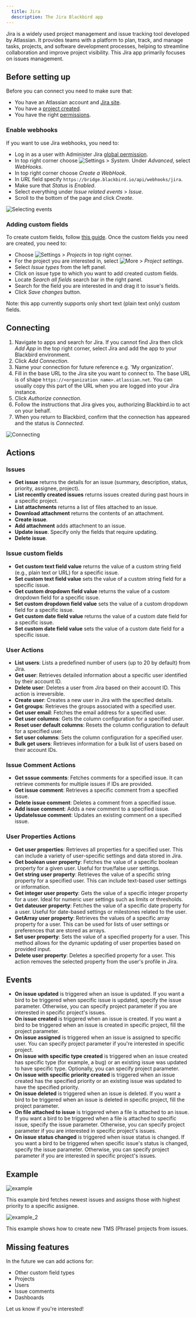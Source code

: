 ```yaml
---
  title: Jira
  description: The Jira Blackbird app
---
```


<LinkCard title="View on Github" target="_blank" href="https://github.com/bb-io/Jira" icon="github" />

Jira is a widely used project management and issue tracking tool developed by Atlassian. It provides teams with a platform to plan, track, and manage tasks, projects, and software development processes, helping to streamline collaboration and improve project visibility. This Jira app primarily focuses on issues management.

## Before setting up

Before you can connect you need to make sure that:

- You have an Atlassian account and [Jira site](https://support.atlassian.com/jira-work-management/docs/set-up-your-site/).
- You have a [project created](https://support.atlassian.com/jira-software-cloud/docs/create-a-new-project/).
- You have the right [permissions](https://support.atlassian.com/jira-cloud-administration/docs/permissions-for-company-managed-projects/#Issue-permissions).

### Enable webhooks

If you want to use Jira webhooks, you need to:

- Log in as a user with Administer Jira [global permission](https://support.atlassian.com/jira-cloud-administration/docs/manage-global-permissions/).
- In top right corner choose ![Settings](https://raw.githubusercontent.com/bb-io/Jira/main/Images/README/settings.png) > _System_. Under _Advanced_, select _WebHooks_.
- In top right corner choose _Create a WebHook_.
- In _URL_ field specify `https://bridge.blackbird.io/api/webhooks/jira`.
- Make sure that _Status_ is _Enabled_.
- Select everything under _Issue related events_ > _Issue_.
- Scroll to the bottom of the page and click _Create_.

![Selecting events](https://raw.githubusercontent.com/bb-io/Jira/main/Images/README/issue_related_events.png)

### Adding custom fields

To create custom fields, follow [this guide](https://confluence.atlassian.com/adminjiraserver/adding-custom-fields-1047552713.html). Once the custom fields you need are created, you need to:

- Choose ![Settings](https://raw.githubusercontent.com/bb-io/Jira/main/Images/README/settings.png) > _Projects_ in top right corner.
- For the project you are interested in, select ![More](https://raw.githubusercontent.com/bb-io/Jira/main/Images/README/more_button.png) > _Project settings_.
- Select _Issue types_ from the left panel.
- Click on issue type to which you want to add created custom fields.
- Locate _Search all fields_ search bar in the right panel.
- Search for the field you are interested in and drag it to issue's fields.
- Click _Save changes_ button.

Note: this app currently supports only short text (plain text only) custom fields.

## Connecting

1. Navigate to apps and search for Jira. If you cannot find Jira then click _Add App_ in the top right corner, select Jira and add the app to your Blackbird environment.
2. Click _Add Connection_.
3. Name your connection for future reference e.g. 'My organization'.
4. Fill in the base URL to the Jira site you want to connect to. The base URL is of shape `https://<organization name>.atlassian.net`. You can usually copy this part of the URL when you are logged into your Jira instance.
5. Click _Authorize connection_.
6. Follow the instructions that Jira gives you, authorizing Blackbird.io to act on your behalf.
7. When you return to Blackbird, confirm that the connection has appeared and the status is _Connected_.

![Connecting](https://raw.githubusercontent.com/bb-io/Jira/main/Images/README/connection.png)

## Actions

### Issues

- **Get issue** returns the details for an issue (summary, description, status, priority, assignee, project).
- **List recently created issues** returns issues created during past hours in a specific project.
- **List attachments** returns a list of files attached to an issue.
- **Download attachment** returns the contents of an attachment.
- **Create issue**.
- **Add attachment** adds attachment to an issue.
- **Update issue**. Specify only the fields that require updating.
- **Delete issue**.

### Issue custom fields

- **Get custom text field value** returns the value of a custom string field (e.g., plain text or URL) for a specific issue.
- **Set custom text field value** sets the value of a custom string field for a specific issue.
- **Get custom dropdown field value** returns the value of a custom dropdown field for a specific issue.
- **Set custom dropdown field value** sets the value of a custom dropdown field for a specific issue.
- **Get custom date field value** returns the value of a custom date field for a specific issue.
- **Set custom date field value** sets the value of a custom date field for a specific issue.

### User Actions

- **List users**: Lists a predefined number of users (up to 20 by default) from Jira.
- **Get user**: Retrieves detailed information about a specific user identified by their account ID.
- **Delete user**: Deletes a user from Jira based on their account ID. This action is irreversible.
- **Create user**: Creates a new user in Jira with the specified details.
- **Get groups**: Retrieves the groups associated with a specified user.
- **Get user email**: Fetches the email address for a specified user.
- **Get user columns**: Gets the column configuration for a specified user.
- **Reset user default columns**: Resets the column configuration to default for a specified user.
- **Set user columns**: Sets the column configuration for a specified user.
- **Bulk get users**: Retrieves information for a bulk list of users based on their account IDs.

### Issue Comment Actions

- **Get sssue comments**: Fetches comments for a specified issue. It can retrieve comments for multiple issues if IDs are provided.
- **Get issue comment**: Retrieves a specific comment from a specified issue.
- **Delete issue comment**: Deletes a comment from a specified issue.
- **Add issue comment**: Adds a new comment to a specified issue.
- **UpdateIssue comment**: Updates an existing comment on a specified issue.

### User Properties Actions

- **Get user properties**: Retrieves all properties for a specified user. This can include a variety of user-specific settings and data stored in Jira.
- **Get boolean user property**: Fetches the value of a specific boolean property for a given user. Useful for true/false user settings.
- **Get string user property**: Retrieves the value of a specific string property for a specified user. This can include text-based user settings or information.
- **Get integer user property**: Gets the value of a specific integer property for a user. Ideal for numeric user settings such as limits or thresholds.
- **Get dateuser property**: Fetches the value of a specific date property for a user. Useful for date-based settings or milestones related to the user.
- **GetArray user property**: Retrieves the values of a specific array property for a user. This can be used for lists of user settings or preferences that are stored as arrays.
- **Set user property**: Sets the value of a specified property for a user. This method allows for the dynamic updating of user properties based on provided input.
- **Delete user property**: Deletes a specified property for a user. This action removes the selected property from the user's profile in Jira.

## Events

- **On issue updated** is triggered when an issue is updated. If you want a bird to be triggered when specific issue is updated, specify the issue parameter. Otherwise, you can specify project parameter if you are interested in specific project's issues.
- **On issue created** is triggered when an issue is created. If you want a bird to be triggered when an issue is created in specific project, fill the project parameter.
- **On issue assigned** is triggered when an issue is assigned to specific user. You can specify project parameter if you're interested in specific project.
- **On issue with specific type created** is triggered when an issue created has specific type (for example, a bug) or an existing issue was updated to have specific type. Optionally, you can specify project parameter.
- **On issue with specific priority created** is triggered when an issue created has the specified priority or an existing issue was updated to have the specified priority.
- **On issue deleted** is triggered when an issue is deleted. If you want a bird to be triggered when an issue is deleted in specific project, fill the project parameter.
- **On file attached to issue** is triggered when a file is attached to an issue. If you want a bird to be triggered when a file is attached to specific issue, specify the issue parameter. Otherwise, you can specify project parameter if you are interested in specific project's issues.
- **On issue status changed** is triggered when issue status is changed. If you want a bird to be triggered when specific issue's status is changed, specify the issue parameter. Otherwise, you can specify project parameter if you are interested in specific project's issues.

## Example

![example](https://raw.githubusercontent.com/bb-io/Jira/main/Images/README/example.png)

This example bird fetches newest issues and assigns those with highest priority to a specific assignee.

![example_2](https://raw.githubusercontent.com/bb-io/Jira/main/image/README/1708600402619.png)

This example shows how to create new TMS (Phrase) projects from issues.

## Missing features

In the future we can add actions for:

- Other custom field types
- Projects
- Users
- Issue comments
- Dashboards

Let us know if you're interested!

